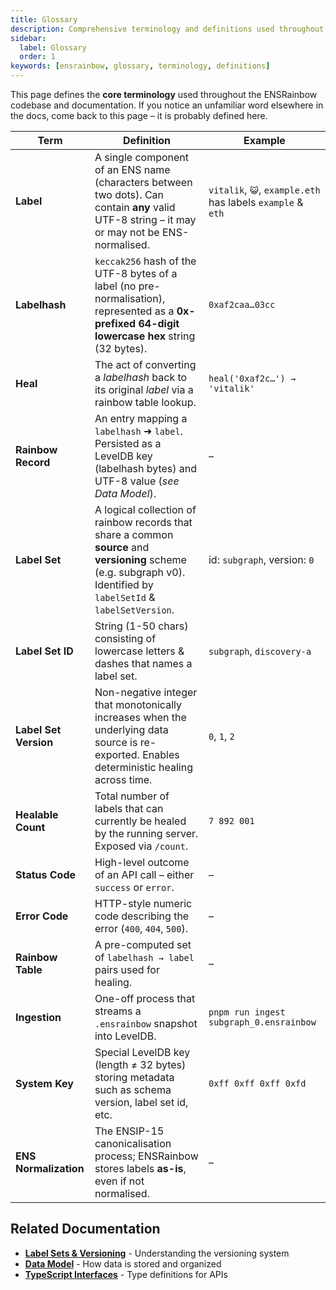 ```yaml
---
title: Glossary
description: Comprehensive terminology and definitions used throughout ENSRainbow.
sidebar:
  label: Glossary
  order: 1
keywords: [ensrainbow, glossary, terminology, definitions]
---
```


This page defines the **core terminology** used throughout the ENSRainbow codebase and documentation. If you notice an unfamiliar word elsewhere in the docs, come back to this page – it is probably defined here.

| Term | Definition | Example |
|------|------------|---------|
| **Label** | A single component of an ENS name (characters between two dots). Can contain **any** valid UTF-8 string – it may or may not be ENS-normalised. | `vitalik`, `😺`, `example.eth` has labels `example` & `eth` |
| **Labelhash** | `keccak256` hash of the UTF-8 bytes of a label (no pre-normalisation), represented as a **0x-prefixed 64-digit lowercase hex** string (32 bytes). | `0xaf2caa…03cc` |
| **Heal** | The act of converting a _labelhash_ back to its original _label_ via a rainbow table lookup. | `heal('0xaf2c…') → 'vitalik'` |
| **Rainbow Record** | An entry mapping a `labelhash` ➜ `label`. Persisted as a LevelDB key (labelhash bytes) and UTF-8 value (_see Data Model_). | – |
| **Label Set** | A logical collection of rainbow records that share a common **source** and **versioning** scheme (e.g. subgraph v0). Identified by `labelSetId` & `labelSetVersion`. | id: `subgraph`, version: `0` |
| **Label Set ID** | String (1-50 chars) consisting of lowercase letters & dashes that names a label set. | `subgraph`, `discovery-a` |
| **Label Set Version** | Non-negative integer that monotonically increases when the underlying data source is re-exported. Enables deterministic healing across time. | `0`, `1`, `2` |
| **Healable Count** | Total number of labels that can currently be healed by the running server. Exposed via `/count`. | `7 892 001` |
| **Status Code** | High-level outcome of an API call – either `success` or `error`. | – |
| **Error Code** | HTTP-style numeric code describing the error (`400`, `404`, `500`). | – |
| **Rainbow Table** | A pre-computed set of `labelhash → label` pairs used for healing. | – |
| **Ingestion** | One-off process that streams a `.ensrainbow` snapshot into LevelDB. | `pnpm run ingest subgraph_0.ensrainbow` |
| **System Key** | Special LevelDB key (length ≠ 32 bytes) storing metadata such as schema version, label set id, etc. | `0xff 0xff 0xff 0xfd` |
| **ENS Normalization** | The ENSIP-15 canonicalisation process; ENSRainbow stores labels **as-is**, even if not normalised. | – |

## Related Documentation

- **[Label Sets & Versioning](/ensrainbow/concepts/label-sets-and-versioning)** - Understanding the versioning system
- **[Data Model](/ensrainbow/concepts/data-model)** - How data is stored and organized
- **[TypeScript Interfaces](/ensrainbow/concepts/typescript-interfaces)** - Type definitions for APIs 
